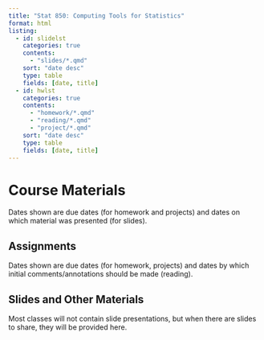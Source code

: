 ```yaml
---
title: "Stat 850: Computing Tools for Statistics"
format: html
listing:
  - id: slidelst
    categories: true
    contents:
      - "slides/*.qmd"
    sort: "date desc"
    type: table
    fields: [date, title]
  - id: hwlst
    categories: true
    contents: 
      - "homework/*.qmd"
      - "reading/*.qmd"
      - "project/*.qmd"
    sort: "date desc"
    type: table
    fields: [date, title]
---
```


# Course Materials

Dates shown are due dates (for homework and projects) and dates on which material was presented (for slides).

## Assignments
Dates shown are due dates (for homework, projects) and dates by which initial comments/annotations should be made (reading).

::: {#hwlst}
:::


## Slides and Other Materials

Most classes will not contain slide presentations, but when there are slides to share, they will be provided here.

::: {#slidelst}
:::
